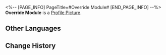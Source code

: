 <%-- [PAGE_INFO]
PageTitle=#Override Module#
[END_PAGE_INFO] --%>
{{Item Infobox
|id          = 140237
|image       = Item Override Module.png
|type        = Mission Item
|invCategory = Missions
|rarity      = 3
|effect      = 
|description = The computer module that Zhongshan handed to you. Adding it to those damaged automatons seems to be able to "resurrect them from the dead." Somehow, this module also has a solar panel attached to it.
}}
'''Override Module''' is a [[Profile Picture]].

==Other Languages==
{{Other Languages
|en   = Override Module
|zhs  = 超控模块
|zht  = 超控模組
|ja   = オーバーライド・モジュール
|ko   = 슈퍼 제어 모듈
|es   = Módulo de sustitución
|fr   = Module de contrôle
|ru   = Обходной модуль
|th   = โมดูลทดแทน
|vi   = Mô-Đun Điều Khiển
|de   = Überbrückungsmodul
|id   = Modul Pengontrol Super
|pt   = Módulo de Substituição
}}

==Change History==
{{Change History|1.2}}